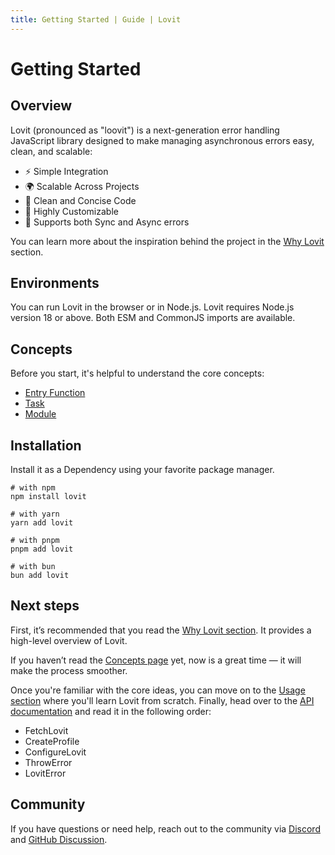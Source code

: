 ```yaml
---
title: Getting Started | Guide | Lovit
---
```


# Getting Started

## Overview

Lovit (pronounced as "loovit") is a next-generation error handling JavaScript library designed to make managing asynchronous errors easy, clean, and scalable:

- ⚡ Simple Integration
- 🌍 Scalable Across Projects
- 🧹 Clean and Concise Code
- 🎨 Highly Customizable
- 🔄 Supports both Sync and Async errors

You can learn more about the inspiration behind the project in the [Why Lovit](/guide/why-lovit) section.

## Environments

You can run Lovit in the browser or in Node.js. Lovit requires Node.js version 18 or above. Both ESM and CommonJS imports are available.

## Concepts

Before you start, it's helpful to understand the core concepts:

- [Entry Function](/guide/concepts#entry-function)
- [Task](/guide/concepts#task)
- [Module](/guide/concepts#module)

## Installation

Install it as a Dependency using your favorite package manager.

```shell title="shell"
# with npm
npm install lovit

# with yarn
yarn add lovit

# with pnpm
pnpm add lovit

# with bun
bun add lovit
```

## Next steps

First, it’s recommended that you read the [Why Lovit section](/guide/why-lovit). It provides a high-level overview of Lovit.

If you haven’t read the [Concepts page](/guide/concepts) yet, now is a great time — it will make the process smoother.

Once you're familiar with the core ideas, you can move on to the [Usage section](/guide/usage) where you'll learn Lovit from scratch. Finally, head over to the [API documentation](/api/fetch-lovit) and read it in the following order:

- FetchLovit
- CreateProfile
- ConfigureLovit
- ThrowError
- LovitError

## Community

If you have questions or need help, reach out to the community via [Discord](https://discord.gg/kkx5zYKZwR) and [GitHub Discussion](https://github.com/lovit-dev/lovit/discussions).
